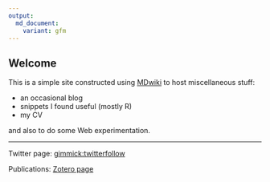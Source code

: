 ```yaml
---
output:
  md_document:
    variant: gfm
---
```


## Welcome 

This is a simple site constructed using [MDwiki](https://dynalon.github.io/mdwiki) to host miscellaneous stuff:

- an occasional blog
- snippets I found useful (mostly R)
- my CV

and also to do some Web experimentation.     

---

Twitter page: [gimmick:twitterfollow](carupalley)

Publications: [Zotero page](https://www.zotero.org/drprcleary/) 
